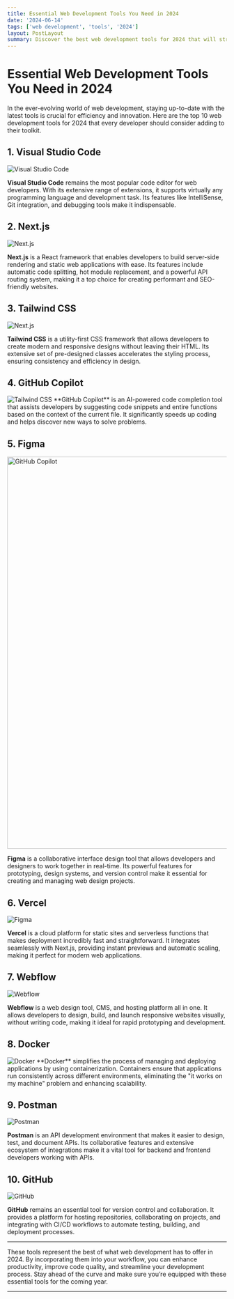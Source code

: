 ```yaml
---
title: Essential Web Development Tools You Need in 2024
date: '2024-06-14'
tags: ['web development', 'tools', '2024']
layout: PostLayout
summary: Discover the best web development tools for 2024 that will streamline your workflow and enhance your productivity.
---
```


# Essential Web Development Tools You Need in 2024

In the ever-evolving world of web development, staying up-to-date with the latest tools is crucial for efficiency and innovation. Here are the top 10 web development tools for 2024 that every developer should consider adding to their toolkit.

## 1. Visual Studio Code

<img src="/static/images/code.webp" alt="Visual Studio Code" />

**Visual Studio Code** remains the most popular code editor for web developers. With its extensive range of extensions, it supports virtually any programming language and development task. Its features like IntelliSense, Git integration, and debugging tools make it indispensable.

## 2. Next.js

<img src="/static/images/nextjs.png" alt="Next.js" />

**Next.js** is a React framework that enables developers to build server-side rendering and static web applications with ease. Its features include automatic code splitting, hot module replacement, and a powerful API routing system, making it a top choice for creating performant and SEO-friendly websites.

## 3. Tailwind CSS

<img src="/static/images/tailwindcss.png" alt="Next.js" />

**Tailwind CSS** is a utility-first CSS framework that allows developers to create modern and responsive designs without leaving their HTML. Its extensive set of pre-designed classes accelerates the styling process, ensuring consistency and efficiency in design.

## 4. GitHub Copilot

<img src="/static/images/github-copilot.avif" alt="Tailwind CSS" />
**GitHub Copilot** is an AI-powered code completion tool that assists developers by suggesting code
snippets and entire functions based on the context of the current file. It significantly speeds up
coding and helps discover new ways to solve problems.

## 5. Figma

<img src="/static/images/figma.png" alt="GitHub Copilot" width="900" />

**Figma** is a collaborative interface design tool that allows developers and designers to work together in real-time. Its powerful features for prototyping, design systems, and version control make it essential for creating and managing web design projects.

## 6. Vercel

<img src="/static/images/vercel.png" alt="Figma" />

**Vercel** is a cloud platform for static sites and serverless functions that makes deployment incredibly fast and straightforward. It integrates seamlessly with Next.js, providing instant previews and automatic scaling, making it perfect for modern web applications.

## 7. Webflow

<img src="/static/images/webflow.webp" alt="Webflow" />

**Webflow** is a web design tool, CMS, and hosting platform all in one. It allows developers to design, build, and launch responsive websites visually, without writing code, making it ideal for rapid prototyping and development.

## 8. Docker

<img src="/static/images/docker.avif" alt="Docker" />
**Docker** simplifies the process of managing and deploying applications by using containerization.
Containers ensure that applications run consistently across different environments, eliminating the
"it works on my machine" problem and enhancing scalability.

## 9. Postman

<img src="/static/images/postman.jpg" alt="Postman" />

**Postman** is an API development environment that makes it easier to design, test, and document APIs. Its collaborative features and extensive ecosystem of integrations make it a vital tool for backend and frontend developers working with APIs.

## 10. GitHub

<img src="/static/images/github.jpg" alt="GitHub" />

**GitHub** remains an essential tool for version control and collaboration. It provides a platform for hosting repositories, collaborating on projects, and integrating with CI/CD workflows to automate testing, building, and deployment processes.

---

These tools represent the best of what web development has to offer in 2024. By incorporating them into your workflow, you can enhance productivity, improve code quality, and streamline your development process. Stay ahead of the curve and make sure you’re equipped with these essential tools for the coming year.

---
